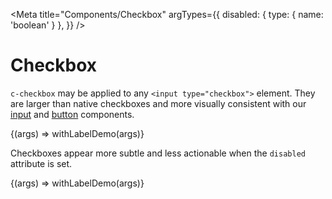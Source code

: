 
<Meta
  title="Components/Checkbox"
  argTypes={{
    disabled: { type: { name: 'boolean' } },
  }}
/>

# Checkbox

`c-checkbox` may be applied to any `<input type="checkbox">` element. They are larger than native checkboxes and more visually consistent with our [input](/?path=/docs/components-input--text-elements) and [button](/?path=/docs/components-button--elements) components.

<Canvas>
  <Story name="Enabled" height="120px" args={{ disabled: false }}>
    {(args) => withLabelDemo(args)}
  </Story>
</Canvas>

Checkboxes appear more subtle and less actionable when the `disabled` attribute is set.

<Canvas>
  <Story name="Disabled" height="120px" args={{ disabled: true }}>
    {(args) => withLabelDemo(args)}
  </Story>
</Canvas>
